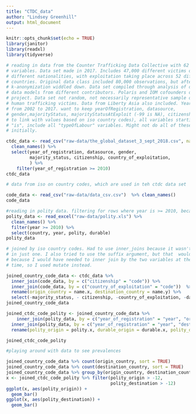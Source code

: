 ```yaml
---
title: "CTDC_data"
author: "Lindsey Greenhill"
output: html_document
---
```


```r
knitr::opts_chunk$set(echo = TRUE)
library(janitor)
library(readxl)
library(tidyverse)
```

```r

# reading in data from the Counter Trafficking Data Collective with 62 different
# variables. Data set made in 2017. Includes 47,000 different victims of 43
# different nationalities, with exploitation taking place across 52 different
# countries. Original data class included 80,000 observations, but after
# k-anonymization widdled down. Data set compiled through analysis of different
# data models from different contributors. Polaris and IOM cofounders of this
# project. Data set not random, not necessarily representative sample of all
# human trafficking victims. Data from Liberty Asia also included. Years frange
# from 2002 to 2017. want to keep yearOfRegistration, datasource,
# gender,majorityStatus, majorityStatusAtExploit (-99 is NA), citizenship (need
# to link with values based on iso country codes), all variables starting with
# "is", include all "typeOfLabour" variables. Might not do all of these
# initially.

ctdc_data <- read_csv("raw-data/the_global_dataset_3_sept_2018.csv", na = c("", "-99", "NA")) %>% 
  clean_names() %>%
  select(year_of_registration, datasource, gender,
         majority_status, citizenship, country_of_exploitation,
         ) %>%
    filter(year_of_registration >= 2010)
ctdc_data
```

```r

# data from iso on country codes, which are used in teh ctdc data set

code_data <- read_csv("raw-data/data_csv.csv")  %>% clean_names()
code_data
```

```r

#reading in polity data. filtering for rows where year is >= 2010, because I'm only using data from then. Code book for this data set important to use. Country codes three characters instead of two, so I will try to join based on the country name instead. If that doesn't work I'll find a set that converts from iso to alpha codes. Want to keep: country, year, polity, durable, persist
polity_data <- read_excel("raw-data/polity.xls") %>%
  clean_names() %>%
  filter(year >= 2010) %>%
  select(country, year, polity, durable)
polity_data

```

```r

# joined by iso country codes. Had to use inner_joins because it wasn't working
# in just one. I also tried to use the suffix argument, but that  wouldn't work
# because I would have needed to inner join by the two variables at the same
# time, so I used mutate instead.

joined_country_code_data <- ctdc_data %>%
  inner_join(code_data, by = c("citizenship" = "code")) %>%
  inner_join(code_data, by = c("country_of_exploitation" = "code"))  %>%
  rename(origin_country = name.x, destination_country = name.y) %>%
  select(-majority_status, - citizenship, -country_of_exploitation, -datasource)
joined_country_code_data
```

```r

joined_ctdc_code_polity <- joined_country_code_data %>%
    inner_join(polity_data, by = c("year_of_registration" = "year", "origin_country" = "country")) %>%
  inner_join(polity_data, by = c("year_of_registration" = "year", "destination_country" = "country")) %>%
  rename(polity_origin = polity.x, durable_origin = durable.x, polity_destination = polity.y, durable_destination = durable.y, year = year_of_registration)

joined_ctdc_code_polity

```

```r

#playing around with data to see prevalences

joined_country_code_data %>% count(origin_country, sort = TRUE)
joined_country_code_data %>% count(destination_country, sort = TRUE)
joined_country_code_data %>% group_by(origin_country, destination_country) %>% summarize(n())
x <- joined_ctdc_code_polity %>% filter(polity_origin > -12,
                                        polity_destination > -12)
ggplot(x, aes(polity_origin)) +
  geom_bar()
ggplot(x, aes(polity_destination)) +
  geom_bar()
```



